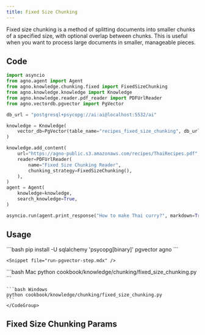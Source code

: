 ```yaml
---
title: Fixed Size Chunking
---
```


Fixed size chunking is a method of splitting documents into smaller chunks of a specified size, with optional overlap between chunks. This is useful when you want to process large documents in smaller, manageable pieces.

## Code

```python
import asyncio
from agno.agent import Agent
from agno.knowledge.chunking.fixed import FixedSizeChunking
from agno.knowledge.knowledge import Knowledge
from agno.knowledge.reader.pdf_reader import PDFUrlReader
from agno.vectordb.pgvector import PgVector

db_url = "postgresql+psycopg://ai:ai@localhost:5532/ai"

knowledge = Knowledge(
    vector_db=PgVector(table_name="recipes_fixed_size_chunking", db_url=db_url),
)

knowledge.add_content(
    url="https://agno-public.s3.amazonaws.com/recipes/ThaiRecipes.pdf",
    reader=PDFUrlReader(
        name="Fixed Size Chunking Reader",
        chunking_strategy=FixedSizeChunking(),
    ),
)
agent = Agent(
    knowledge=knowledge,
    search_knowledge=True,
)

asyncio.run(agent.print_response("How to make Thai curry?", markdown=True))

```
## Usage

<Steps>
  <Snippet file="create-venv-step.mdx" />

  <Step title="Install libraries">
    ```bash
    pip install -U sqlalchemy 'psycopg[binary]' pgvector agno
    ```
  </Step>


    <Snippet file="run-pgvector-step.mdx" />


  <Step title="Run Agent">
    <CodeGroup>
    ```bash Mac
    python cookbook/knowledge/chunking/fixed_size_chunking.py
    ```

    ```bash Windows
    python cookbook/knowledge/chunking/fixed_size_chunking.py 
    ```
    </CodeGroup>
  </Step>
</Steps>

## Fixed Size Chunking Params

<Snippet file="chunking-fixed-size.mdx" />
